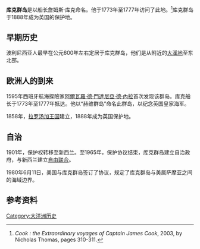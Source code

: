 '''库克群岛'''是以船长詹姆斯·库克命名。他于1773年至1777年访问了此地。<ref>''Cook : the Extraordinary voyages of Captain James Cook'', 2003, by Nicholas Thomas, pages 310-311.</ref>库克群岛于1888年成为英国的保护地。

==早期历史==
波利尼西亚人最早在公元600年左右定居于库克群岛，他们是从附近的[[大溪地|大溪地]]至东北部。

==欧洲人的到来==
1595年西班牙航海探險家[[阿爾瓦羅·德·門達尼亞·德·內拉|阿爾瓦羅·德·門達尼亞·德·內拉]]首次发现该群岛。库克船长于1773年至1777年抵达。他以“赫维群岛”命名此群岛，以纪念英国皇家海军。

1858年，[[拉罗汤加王国|拉罗汤加王国]]建立，1888年成为英国保护地。

==自治==
1901年，保护权转移至新西兰。至1965年，保护协议结束，库克群岛建立自治政府，与新西兰建立[[自由联合|自由联合]]。

1980年6月11日，美国与库克群岛签订了协议，规定了库克群岛与美属萨摩亚之间的海域边界。

==参考资料==
{{Reflist}}

{{大洋洲题目|历史}}
[[Category:大洋洲历史|Category:大洋洲历史]]